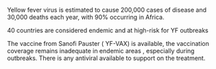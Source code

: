 
Yellow fever virus is estimated to cause 200,000 cases of disease and 30,000 deaths each year, with 90% occurring in Africa.

40 countries are considered endemic and at high-risk for YF outbreaks

The vaccine from Sanofi Pauster ( YF-VAX) is available, the vaccination coverage remains inadequate in endemic areas , especially during outbreaks. There is any antiviral available to support on the treatment. 
